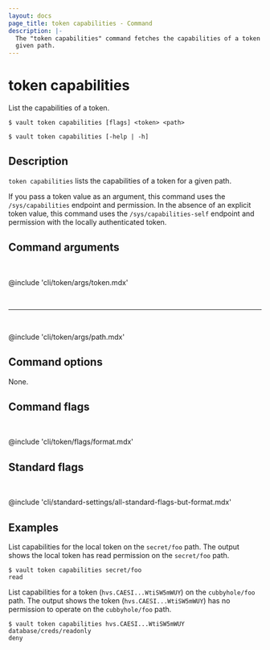 ```yaml
---
layout: docs
page_title: token capabilities - Command
description: |-
  The "token capabilities" command fetches the capabilities of a token for a
  given path.
---
```


# token capabilities

List the capabilities of a token.

<CodeBlockConfig hideClipboard>

```shell-session
$ vault token capabilities [flags] <token> <path>

$ vault token capabilities [-help | -h]
```

</CodeBlockConfig>

## Description

`token capabilities` lists the capabilities of a token for a given path.

If you pass a token value as an argument, this command uses the
`/sys/capabilities` endpoint and permission. In the absence of an explicit token
value, this command uses the `/sys/capabilities-self` endpoint and permission
with the locally authenticated token.

## Command arguments

<br />

@include 'cli/token/args/token.mdx'

<br /><hr /><br />

@include 'cli/token/args/path.mdx'

## Command options

None.

## Command flags

<br />

@include 'cli/token/flags/format.mdx'

## Standard flags

<br />

@include 'cli/standard-settings/all-standard-flags-but-format.mdx'

## Examples

List capabilities for the local token on the `secret/foo` path. The output shows 
the local token has read permission on the `secret/foo` path.

```shell-session
$ vault token capabilities secret/foo
read
```

List capabilities for a token (`hvs.CAESI...WtiSW5mWUY`) on the `cubbyhole/foo`
path. The output shows the token (`hvs.CAESI...WtiSW5mWUY`) has no permission to
operate on the `cubbyhole/foo` path.

```shell-session
$ vault token capabilities hvs.CAESI...WtiSW5mWUY database/creds/readonly
deny
```
